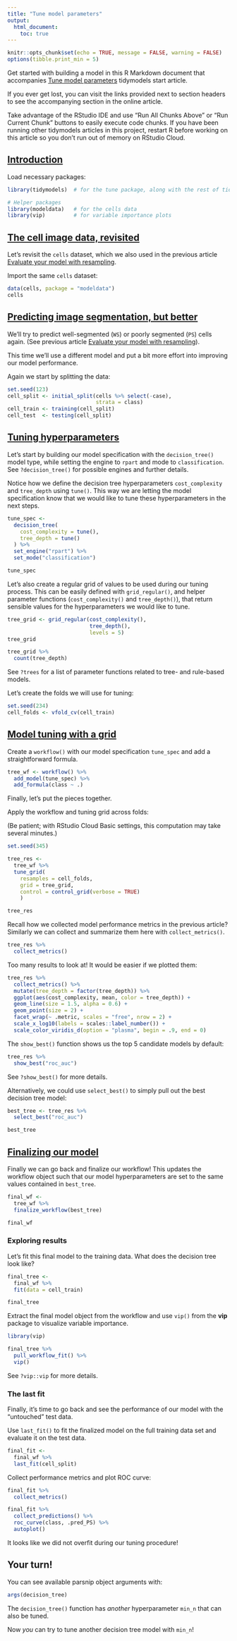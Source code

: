 ```yaml
---
title: "Tune model parameters"
output: 
  html_document:
    toc: true
---
```


```r
knitr::opts_chunk$set(echo = TRUE, message = FALSE, warning = FALSE)
options(tibble.print_min = 5)
```

Get started with building a model in this R Markdown document that accompanies [Tune model parameters](https://www.tidymodels.org/start/tuning/) tidymodels start article.

If you ever get lost, you can visit the links provided next to section headers to see the accompanying section in the online article.

Take advantage of the RStudio IDE and use "Run All Chunks Above" or "Run Current Chunk" buttons to easily execute code chunks. If you have been running other tidymodels articles in this project, restart R before working on this article so you don't run out of memory on RStudio Cloud.

## [Introduction](https://www.tidymodels.org/start/tuning/#intro)

Load necessary packages:

```r
library(tidymodels)  # for the tune package, along with the rest of tidymodels

# Helper packages
library(modeldata)   # for the cells data
library(vip)         # for variable importance plots
```

## [The cell image data, revisited](https://www.tidymodels.org/start/tuning/#data)

Let's revisit the `cells` dataset, which we also used in the previous article [Evaluate your model with resampling](https://www.tidymodels.org/start/resampling).

Import the same `cells` dataset:

```r
data(cells, package = "modeldata")
cells
```


## [Predicting image segmentation, but better](https://www.tidymodels.org/start/tuning/#why-tune)

We'll try to predict well-segmented (`WS`) or poorly segmented (`PS`) cells again. (See previous article [Evaluate your model with resampling](https://www.tidymodels.org/start/resampling)).

This time we'll use a different model and put a bit more effort into improving our model performance.

Again we start by splitting the data:

```r
set.seed(123)
cell_split <- initial_split(cells %>% select(-case), 
                            strata = class)
cell_train <- training(cell_split)
cell_test  <- testing(cell_split)
```

## [Tuning hyperparameters](https://www.tidymodels.org/start/tuning/#tuning)

Let's start by building our model specification with the `decision_tree()` model type, while setting the engine to `rpart` and mode to `classification`. See `?decision_tree()` for possible engines and further details.

Notice how we define the decision tree hyperparameters `cost_complexity` and `tree_depth` using `tune()`. This way we are letting the model specification know that we would like to tune these hyperparameters in the next steps.

```r
tune_spec <- 
  decision_tree(
    cost_complexity = tune(),
    tree_depth = tune()
  ) %>% 
  set_engine("rpart") %>% 
  set_mode("classification")

tune_spec
```

Let's also create a regular grid of values to be used during our tuning process. 
This can be easily defined with `grid_regular()`, and helper parameter functions (`cost_complexity()` and `tree_depth()`), that return sensible values for the hyperparameters we would like to tune.

```r
tree_grid <- grid_regular(cost_complexity(),
                          tree_depth(),
                          levels = 5)
tree_grid

tree_grid %>% 
  count(tree_depth)
```

See `?trees` for a list of parameter functions related to tree- and rule-based models.

Let's create the folds we will use for tuning:

```r
set.seed(234)
cell_folds <- vfold_cv(cell_train)
```


## [Model tuning with a grid](https://www.tidymodels.org/start/tuning/#tune-grid)


Create a `workflow()` with our model specification `tune_spec` and add a straightforward formula. 

```r
tree_wf <- workflow() %>%
  add_model(tune_spec) %>%
  add_formula(class ~ .)
```

Finally, let's put the pieces together.

Apply the workflow and tuning grid across folds:

(Be patient; with RStudio Cloud Basic settings, this computation may take several minutes.)
```r
set.seed(345)

tree_res <- 
  tree_wf %>% 
  tune_grid(
    resamples = cell_folds,
    grid = tree_grid,
    control = control_grid(verbose = TRUE)
    )

tree_res
```

Recall how we collected model performance metrics in the previous article?
Similarly we can collect and summarize them here with `collect_metrics()`.

```r
tree_res %>% 
  collect_metrics()
```

Too many results to look at!
It would be easier if we plotted them:

```r
tree_res %>%
  collect_metrics() %>%
  mutate(tree_depth = factor(tree_depth)) %>%
  ggplot(aes(cost_complexity, mean, color = tree_depth)) +
  geom_line(size = 1.5, alpha = 0.6) +
  geom_point(size = 2) +
  facet_wrap(~ .metric, scales = "free", nrow = 2) +
  scale_x_log10(labels = scales::label_number()) +
  scale_color_viridis_d(option = "plasma", begin = .9, end = 0)
```

The `show_best()` function shows us the top 5 candidate models by default:

```r
tree_res %>%
  show_best("roc_auc")
```

See `?show_best()` for more details.

Alternatively, we could use `select_best()` to simply pull out the best decision tree model:

```r
best_tree <- tree_res %>%
  select_best("roc_auc")

best_tree
```

## [Finalizing our model](https://www.tidymodels.org/start/tuning/#final-model)

Finally we can go back and finalize our workflow!
This updates the workflow object such that our model hyperparameters are set to the same values contained in `best_tree`.

```r
final_wf <- 
  tree_wf %>% 
  finalize_workflow(best_tree)

final_wf
```

### Exploring results

Let's fit this final model to the training data. 
What does the decision tree look like?

```r
final_tree <- 
  final_wf %>%
  fit(data = cell_train) 

final_tree
```

Extract the final model object from the workflow and use `vip()` from the **vip** package to visualize variable importance.

```r
library(vip)

final_tree %>% 
  pull_workflow_fit() %>% 
  vip()
```

See `?vip::vip` for more details.

### The last fit

Finally, it's time to go back and see the performance of our model with the "untouched" test data.

Use `last_fit()` to fit the finalized model on the full training data set and evaluate it on the test data.

```r
final_fit <- 
  final_wf %>%
  last_fit(cell_split) 
```

Collect performance metrics and plot ROC curve:

```r
final_fit %>%
  collect_metrics()

final_fit %>%
  collect_predictions() %>% 
  roc_curve(class, .pred_PS) %>% 
  autoplot()
```

It looks like we did not overfit during our tuning procedure!

## Your turn!

You can see available parsnip object arguments with:

```r
args(decision_tree)
```

The `decision_tree()` function has _another_ hyperparameter `min_n` that can also be tuned.

Now _you_ can try to tune another decision tree model with `min_n`!
